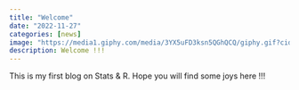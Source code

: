 ```yaml
---
title: "Welcome"
date: "2022-11-27"
categories: [news]
image: "https://media1.giphy.com/media/3YX5uFD3ksn5QGhQCQ/giphy.gif?cid=ecf05e47wh8zqk5qrx69zxo06440kl54py9vudby0dhlldj2&rid=giphy.gif&ct=g"
description: Welcome !!!
---
```


This is my first blog on Stats & R. Hope you will find some joys here !!!

